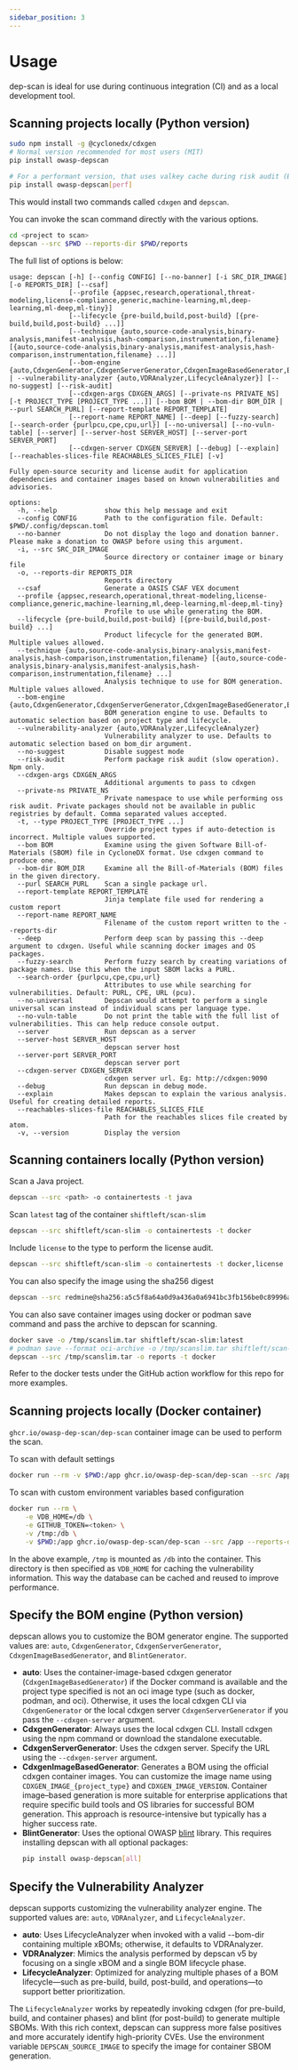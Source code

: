 ```yaml
---
sidebar_position: 3
---
```


# Usage

dep-scan is ideal for use during continuous integration (CI) and as a local development tool.

## Scanning projects locally (Python version)

```bash
sudo npm install -g @cyclonedx/cdxgen
# Normal version recommended for most users (MIT)
pip install owasp-depscan

# For a performant version, that uses valkey cache during risk audit (BSD-3-Clause)
pip install owasp-depscan[perf]
```

This would install two commands called `cdxgen` and `depscan`.

You can invoke the scan command directly with the various options.

```bash
cd <project to scan>
depscan --src $PWD --reports-dir $PWD/reports
```

The full list of options is below:

```text
usage: depscan [-h] [--config CONFIG] [--no-banner] [-i SRC_DIR_IMAGE] [-o REPORTS_DIR] [--csaf]
               [--profile {appsec,research,operational,threat-modeling,license-compliance,generic,machine-learning,ml,deep-learning,ml-deep,ml-tiny}]
               [--lifecycle {pre-build,build,post-build} [{pre-build,build,post-build} ...]]
               [--technique {auto,source-code-analysis,binary-analysis,manifest-analysis,hash-comparison,instrumentation,filename} [{auto,source-code-analysis,binary-analysis,manifest-analysis,hash-comparison,instrumentation,filename} ...]]
               [--bom-engine {auto,CdxgenGenerator,CdxgenServerGenerator,CdxgenImageBasedGenerator,BlintGenerator} | --vulnerability-analyzer {auto,VDRAnalyzer,LifecycleAnalyzer}] [--no-suggest] [--risk-audit]
               [--cdxgen-args CDXGEN_ARGS] [--private-ns PRIVATE_NS] [-t PROJECT_TYPE [PROJECT_TYPE ...]] [--bom BOM | --bom-dir BOM_DIR | --purl SEARCH_PURL] [--report-template REPORT_TEMPLATE]
               [--report-name REPORT_NAME] [--deep] [--fuzzy-search] [--search-order {purlpcu,cpe,cpu,url}] [--no-universal] [--no-vuln-table] [--server] [--server-host SERVER_HOST] [--server-port SERVER_PORT]
               [--cdxgen-server CDXGEN_SERVER] [--debug] [--explain] [--reachables-slices-file REACHABLES_SLICES_FILE] [-v]

Fully open-source security and license audit for application dependencies and container images based on known vulnerabilities and advisories.

options:
  -h, --help            show this help message and exit
  --config CONFIG       Path to the configuration file. Default: $PWD/.config/depscan.toml
  --no-banner           Do not display the logo and donation banner. Please make a donation to OWASP before using this argument.
  -i, --src SRC_DIR_IMAGE
                        Source directory or container image or binary file
  -o, --reports-dir REPORTS_DIR
                        Reports directory
  --csaf                Generate a OASIS CSAF VEX document
  --profile {appsec,research,operational,threat-modeling,license-compliance,generic,machine-learning,ml,deep-learning,ml-deep,ml-tiny}
                        Profile to use while generating the BOM.
  --lifecycle {pre-build,build,post-build} [{pre-build,build,post-build} ...]
                        Product lifecycle for the generated BOM. Multiple values allowed.
  --technique {auto,source-code-analysis,binary-analysis,manifest-analysis,hash-comparison,instrumentation,filename} [{auto,source-code-analysis,binary-analysis,manifest-analysis,hash-comparison,instrumentation,filename} ...]
                        Analysis technique to use for BOM generation. Multiple values allowed.
  --bom-engine {auto,CdxgenGenerator,CdxgenServerGenerator,CdxgenImageBasedGenerator,BlintGenerator}
                        BOM generation engine to use. Defaults to automatic selection based on project type and lifecycle.
  --vulnerability-analyzer {auto,VDRAnalyzer,LifecycleAnalyzer}
                        Vulnerability analyzer to use. Defaults to automatic selection based on bom_dir argument.
  --no-suggest          Disable suggest mode
  --risk-audit          Perform package risk audit (slow operation). Npm only.
  --cdxgen-args CDXGEN_ARGS
                        Additional arguments to pass to cdxgen
  --private-ns PRIVATE_NS
                        Private namespace to use while performing oss risk audit. Private packages should not be available in public registries by default. Comma separated values accepted.
  -t, --type PROJECT_TYPE [PROJECT_TYPE ...]
                        Override project types if auto-detection is incorrect. Multiple values supported.
  --bom BOM             Examine using the given Software Bill-of-Materials (SBOM) file in CycloneDX format. Use cdxgen command to produce one.
  --bom-dir BOM_DIR     Examine all the Bill-of-Materials (BOM) files in the given directory.
  --purl SEARCH_PURL    Scan a single package url.
  --report-template REPORT_TEMPLATE
                        Jinja template file used for rendering a custom report
  --report-name REPORT_NAME
                        Filename of the custom report written to the --reports-dir
  --deep                Perform deep scan by passing this --deep argument to cdxgen. Useful while scanning docker images and OS packages.
  --fuzzy-search        Perform fuzzy search by creating variations of package names. Use this when the input SBOM lacks a PURL.
  --search-order {purlpcu,cpe,cpu,url}
                        Attributes to use while searching for vulnerabilities. Default: PURL, CPE, URL (pcu).
  --no-universal        Depscan would attempt to perform a single universal scan instead of individual scans per language type.
  --no-vuln-table       Do not print the table with the full list of vulnerabilities. This can help reduce console output.
  --server              Run depscan as a server
  --server-host SERVER_HOST
                        depscan server host
  --server-port SERVER_PORT
                        depscan server port
  --cdxgen-server CDXGEN_SERVER
                        cdxgen server url. Eg: http://cdxgen:9090
  --debug               Run depscan in debug mode.
  --explain             Makes depscan to explain the various analysis. Useful for creating detailed reports.
  --reachables-slices-file REACHABLES_SLICES_FILE
                        Path for the reachables slices file created by atom.
  -v, --version         Display the version
```

## Scanning containers locally (Python version)

Scan a Java project.

```bash
depscan --src <path> -o containertests -t java
```

Scan `latest` tag of the container `shiftleft/scan-slim`

```bash
depscan --src shiftleft/scan-slim -o containertests -t docker
```

Include `license` to the type to perform the license audit.

```bash
depscan --src shiftleft/scan-slim -o containertests -t docker,license
```

You can also specify the image using the sha256 digest

```bash
depscan --src redmine@sha256:a5c5f8a64a0d9a436a0a6941bc3fb156be0c89996add834fe33b66ebeed2439e -o containertests -t docker
```

You can also save container images using docker or podman save command and pass the archive to depscan for scanning.

```bash
docker save -o /tmp/scanslim.tar shiftleft/scan-slim:latest
# podman save --format oci-archive -o /tmp/scanslim.tar shiftleft/scan-slim:latest
depscan --src /tmp/scanslim.tar -o reports -t docker
```

Refer to the docker tests under the GitHub action workflow for this repo for more examples.

## Scanning projects locally (Docker container)

`ghcr.io/owasp-dep-scan/dep-scan` container image can be used to perform the scan.

To scan with default settings

```bash
docker run --rm -v $PWD:/app ghcr.io/owasp-dep-scan/dep-scan --src /app --reports-dir /app/reports
```

To scan with custom environment variables based configuration

```bash
docker run --rm \
    -e VDB_HOME=/db \
    -e GITHUB_TOKEN=<token> \
    -v /tmp:/db \
    -v $PWD:/app ghcr.io/owasp-dep-scan/dep-scan --src /app --reports-dir /app/reports
```

In the above example, `/tmp` is mounted as `/db` into the container. This directory is then specified as `VDB_HOME` for caching the vulnerability information. This way the database can be cached and reused to improve performance.

## Specify the BOM engine (Python version)

depscan allows you to customize the BOM generator engine. The supported values are: `auto`, `CdxgenGenerator`, `CdxgenServerGenerator`, `CdxgenImageBasedGenerator`, and `BlintGenerator`.

- **auto**: Uses the container-image-based cdxgen generator (`CdxgenImageBasedGenerator`) if the Docker command is available and the project type specified is not an oci image type (such as docker, podman, and oci). Otherwise, it uses the local cdxgen CLI via `CdxgenGenerator` or the local cdxgen server `CdxgenServerGenerator` if you pass the `--cdxgen-server` argument.
- **CdxgenGenerator**: Always uses the local cdxgen CLI. Install cdxgen using the npm command or download the standalone executable.
- **CdxgenServerGenerator**: Uses the cdxgen server. Specify the URL using the `--cdxgen-server` argument.
- **CdxgenImageBasedGenerator**: Generates a BOM using the official cdxgen container images. You can customize the image name using `CDXGEN_IMAGE_{project_type}` and `CDXGEN_IMAGE_VERSION`. Container image–based generation is more suitable for enterprise applications that require specific build tools and OS libraries for successful BOM generation. This approach is resource-intensive but typically has a higher success rate.
- **BlintGenerator**: Uses the optional OWASP [blint](https://github.com/owasp-dep-scan/blint) library. This requires installing depscan with all optional packages:
    ```bash
    pip install owasp-depscan[all]
    ```

## Specify the Vulnerability Analyzer

depscan supports customizing the vulnerability analyzer engine. The supported values are: `auto`, `VDRAnalyzer`, and `LifecycleAnalyzer`.

- **auto**: Uses LifecycleAnalyzer when invoked with a valid --bom-dir containing multiple xBOMs; otherwise, it defaults to VDRAnalyzer.
- **VDRAnalyzer**: Mimics the analysis performed by depscan v5 by focusing on a single xBOM and a single BOM lifecycle phase.
- **LifecycleAnalyzer**: Optimized for analyzing multiple phases of a BOM lifecycle—such as pre-build, build, post-build, and operations—to support better prioritization.

The `LifecycleAnalyzer` works by repeatedly invoking cdxgen (for pre-build, build, and container phases) and blint (for post-build) to generate multiple SBOMs. With this rich context, depscan can suppress more false positives and more accurately identify high-priority CVEs. Use the environment variable `DEPSCAN_SOURCE_IMAGE` to specify the image for container SBOM generation.

